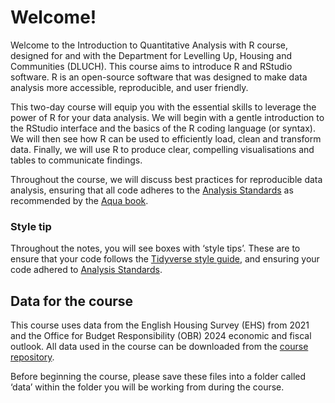 # Welcome! {.unnumbered}

Welcome to the Introduction to Quantitative Analysis with R course, designed for and with the Department for Levelling Up, Housing and Communities (DLUCH). This course aims to introduce R and RStudio software. R is an open-source software that was designed to make data analysis more accessible, reproducible, and user friendly. 

This two-day course will equip you with the essential skills to leverage the power of R for your data analysis. We will begin with a gentle introduction to the RStudio interface and the basics of the R coding language (or syntax). We will then see how R can be used to efficiently load, clean and transform data. Finally, we will use R to produce clear, compelling visualisations and tables to communicate findings. 

Throughout the course, we will discuss best practices for reproducible data analysis, ensuring that all code adheres to the [Analysis Standards](https://best-practice-and-impact.github.io/qa-of-code-guidance/intro.html) as recommended by the [Aqua book](https://www.gov.uk/government/publications/the-aqua-book-guidance-on-producing-quality-analysis-for-government).

::: {.callout-tip}
### Style tip

Throughout the notes, you will see boxes with 'style tips'. These are to ensure that your code follows the [Tidyverse style guide](https://style.tidyverse.org/index.html), and ensuring your code adhered to [Analysis Standards](https://best-practice-and-impact.github.io/qa-of-code-guidance/intro.html).
:::

## Data for the course
This course uses data from the English Housing Survey (EHS) from 2021 and the Office for Budget Responsibility (OBR) 2024 economic and fiscal outlook. All data used in the course can be downloaded from the [course repository](https://github.com/sophie-a-lee/introduction_rstudio_dluch/tree/main/data). 

Before beginning the course, please save these files into a folder called 'data' within the folder you will be working from during the course.